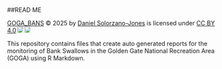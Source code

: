 ##READ ME

<a href="https://creativecommons.org">GOGA_BANS</a> © 2025 by <a href="https://creativecommons.org">Daniel Solorzano-Jones</a> is licensed under <a href="https://creativecommons.org/licenses/by/4.0/">CC BY 4.0</a><img src="https://mirrors.creativecommons.org/presskit/icons/cc.svg" style="max-width: 1em;max-height:1em;margin-left: .2em;"><img src="https://mirrors.creativecommons.org/presskit/icons/by.svg" style="max-width: 1em;max-height:1em;margin-left: .2em;">

This repository contains files that create auto generated reports for the monitoring
of Bank Swallows in the Golden Gate National Recreation Area (GOGA) using R Markdown.
